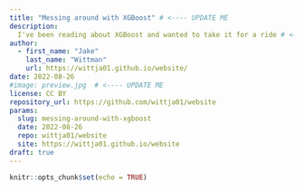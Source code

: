 ```yaml
---
title: "Messing around with XGBoost" # <---- UPDATE ME
description:
  I've been reading about XGBoost and wanted to take it for a ride # <---- UPDATE ME
author:
  - first_name: "Jake"
    last_name: "Wittman"
    url: https://wittja01.github.io/website/
date: 2022-08-26
#image: preview.jpg  # <---- UPDATE ME 
license: CC BY
repository_url: https://github.com/wittja01/website
params:
  slug: messing-around-with-xgboost
  date: 2022-08-26
  repo: wittja01/website
  site: https://wittja01.github.io/website
draft: true
---
```


<!----
Use 
refinery::use_article_template(
    template = "_templates/standard_template.Rmd",
    slug = "how-cold-is-too-cold", 
    date = "2022-01-11",
    renv_new = TRUE
)
to generate new post

checklist:
  - check the "update me" messages in YAML above
  - initialise the _renv folder with refinery::renv_new("name of post folder")
  - populate the lockfile with refinery::renv_snapshot("name of post folder")
  - update the _renv folder from snapshot with refinery::restore("name of post folder")

---->


<!--------------- setup post ----------------->

```r
knitr::opts_chunk$set(echo = TRUE)

```


<!--------------- post ----------------->

